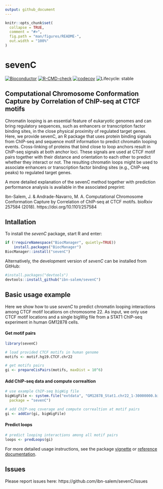 ```yaml
---
output: github_document
---
```


<!-- README.md is generated from README.Rmd. Please edit that file -->

```r
knitr::opts_chunk$set(
  collapse = TRUE,
  comment = "#>",
  fig.path = "man/figures/README-",
  out.width = "100%"
)
```

# sevenC

[![Bioconductor](https://www.bioconductor.org/shields/build/release/bioc/sevenC.svg)](https://www.bioconductor.org/packages/release/bioc/html/sevenC.html)
[![R-CMD-check](https://github.com/ibn-salem/sevenC/actions/workflows/R-CMD-check.yaml/badge.svg)](https://github.com/ibn-salem/sevenC/actions/workflows/R-CMD-check.yaml)
[![codecov](https://codecov.io/gh/ibn-salem/sevenC/branch/main/graph/badge.svg)](https://codecov.io/gh/ibn-salem/sevenC)
![Lifecycle: stable](https://img.shields.io/badge/lifecycle-stable-success)

## Computational Chromosome Conformation Capture by Correlation of ChIP-seq at CTCF motifs

Chromatin looping is an essential feature of eukaryotic genomes and can bring
regulatory sequences, such as enhancers or transcription factor binding sites,
in the close physical proximity of regulated target genes. Here, we provide
sevenC, an R package that uses protein binding signals from ChIP-seq and
sequence motif information to predict chromatin looping events. Cross-linking of
proteins that bind close to loop anchors result in ChIP-seq signals at both
anchor loci. These signals are used at CTCF  motif pairs together with their
distance and orientation to each other to predict whether they interact or not.
The resulting chromatin loops might be used to associate enhancers or
transcription factor binding sites (e.g., ChIP-seq peaks) to regulated target
genes.

A more detailed explanation of the sevenC method together with prediction
performance analysis is available in the associated preprint:

Ibn-Salem, J. & Andrade-Navarro, M. A. Computational Chromosome Conformation
Capture by Correlation of ChIP-seq at CTCF motifs. bioRxiv 257584 (2018).
https://doi.org/10.1101/257584

## Intallation

To install the *sevenC* package, start R and enter:

```R
if (!requireNamespace("BiocManager", quietly=TRUE))
    install.packages("BiocManager")
BiocManager::install("sevenC")
```

Alternatively, the development version of *sevenC* can be installed from GitHub:

```R
#install.packages("devtools")
devtools::install_github("ibn-salem/sevenC")
```

## Basic usage example
Here we show how to use *sevenC* to predict chromatin looping interactions among
CTCF motif locations on chromosome 22. As input, we only use CTCF motif
locations and a single bigWig file from a STAT1 ChIP-seq experiment in human
GM12878 cells.

#### Get motif pairs
```R
library(sevenC)

# load provided CTCF motifs in human genome
motifs <- motif.hg19.CTCF.chr22

# get motifs pairs
gi <- prepareCisPairs(motifs, maxDist = 10^6)
```

#### Add ChIP-seq data and compute correaltion

```R
# use example ChIP-seq bigWig file
bigWigFile <- system.file("extdata", "GM12878_Stat1.chr22_1-30000000.bigWig", 
  package = "sevenC")

# add ChIP-seq coverage and compute correaltion at motif pairs
gi <- addCor(gi, bigWigFile)
```

####  Predict loops

```R
# predict looping interactions among all motif pairs
loops <- predLoops(gi)
```

For more detailed usage instructions, see the package 
[vignette](https://ibn-salem.github.io/sevenC/articles/sevenC.html) or 
[reference documentation](https://ibn-salem.github.io/sevenC/reference/index.html).


## Issues
Please report issues here: https://github.com/ibn-salem/sevenC/issues
